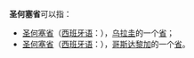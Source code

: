 '''圣何塞省'''可以指：
*[[圣何塞省_(乌拉圭)|圣何塞省]]（[[西班牙语|西班牙语]]：{{lang|es|Departamento de San José}}），[[乌拉圭|乌拉圭]]的一个[[乌拉圭行政区划|省]]；
*[[圣何塞省_(哥斯达黎加)|圣何塞省]]（[[西班牙语|西班牙语]]：{{lang|es|Provincia de San José}}），[[哥斯达黎加|哥斯达黎加]]的一个[[哥斯达黎加行政区划|省]]。
{{Disambiguation|San José|Cat=四字行政区译名消歧义}}